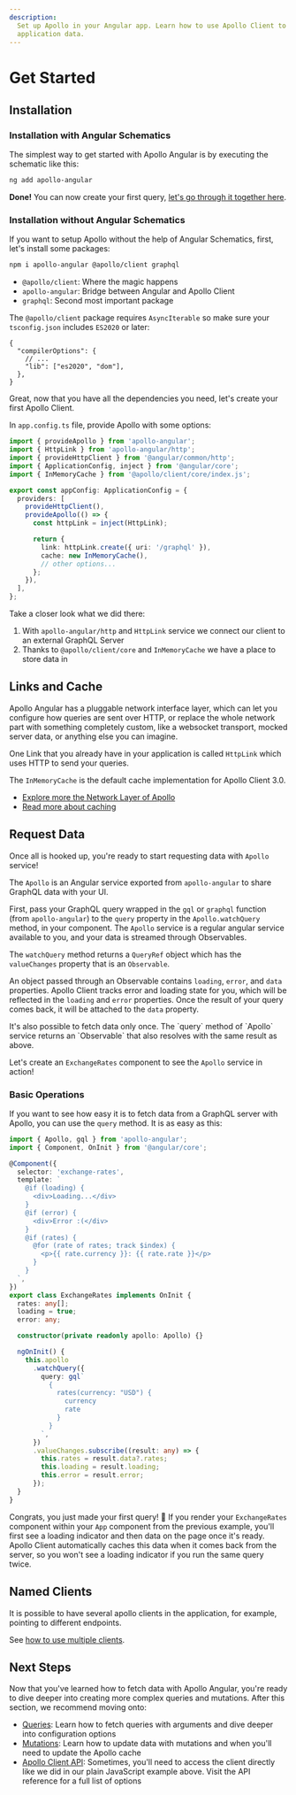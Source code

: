 ```yaml
---
description:
  Set up Apollo in your Angular app. Learn how to use Apollo Client to fetch, cache, and modify
  application data.
---
```



# Get Started

## Installation

### Installation with Angular Schematics

The simplest way to get started with Apollo Angular is by executing the schematic like this:

```sh
ng add apollo-angular
```

**Done!** You can now create your first query, [let's go through it together here](#request-data).

### Installation without Angular Schematics

If you want to setup Apollo without the help of Angular Schematics, first, let's install some
packages:

```sh npm2yarn
npm i apollo-angular @apollo/client graphql
```

- `@apollo/client`: Where the magic happens
- `apollo-angular`: Bridge between Angular and Apollo Client
- `graphql`: Second most important package

The `@apollo/client` package requires `AsyncIterable` so make sure your `tsconfig.json` includes
`ES2020` or later:

```jsonc filename="tsconfig.json" /"es2020"/
{
  "compilerOptions": {
    // ...
    "lib": ["es2020", "dom"],
  },
}
```

Great, now that you have all the dependencies you need, let's create your first Apollo Client.

In `app.config.ts` file, provide Apollo with some options:

```ts filename="app.config.ts"
import { provideApollo } from 'apollo-angular';
import { HttpLink } from 'apollo-angular/http';
import { provideHttpClient } from '@angular/common/http';
import { ApplicationConfig, inject } from '@angular/core';
import { InMemoryCache } from '@apollo/client/core/index.js';

export const appConfig: ApplicationConfig = {
  providers: [
    provideHttpClient(),
    provideApollo(() => {
      const httpLink = inject(HttpLink);

      return {
        link: httpLink.create({ uri: '/graphql' }),
        cache: new InMemoryCache(),
        // other options...
      };
    }),
  ],
};
```

Take a closer look what we did there:

1. With `apollo-angular/http` and `HttpLink` service we connect our client to an external GraphQL
   Server
1. Thanks to `@apollo/client/core` and `InMemoryCache` we have a place to store data in

## Links and Cache

Apollo Angular has a pluggable network interface layer, which can let you configure how queries are
sent over HTTP, or replace the whole network part with something completely custom, like a websocket
transport, mocked server data, or anything else you can imagine.

One Link that you already have in your application is called `HttpLink` which uses HTTP to send your
queries.

The `InMemoryCache` is the default cache implementation for Apollo Client 3.0.

- [Explore more the Network Layer of Apollo](./data/network)
- [Read more about caching](./caching/configuration)

## Request Data

Once all is hooked up, you're ready to start requesting data with `Apollo` service!

The `Apollo` is an Angular service exported from `apollo-angular` to share GraphQL data with your
UI.

First, pass your GraphQL query wrapped in the `gql` or `graphql` function (from `apollo-angular`) to
the `query` property in the `Apollo.watchQuery` method, in your component. The `Apollo` service is a
regular angular service available to you, and your data is streamed through Observables.

The `watchQuery` method returns a `QueryRef` object which has the `valueChanges` property that is an
`Observable`.

An object passed through an Observable contains `loading`, `error`, and `data` properties. Apollo
Client tracks error and loading state for you, which will be reflected in the `loading` and `error`
properties. Once the result of your query comes back, it will be attached to the `data` property.

<Callout>
  It's also possible to fetch data only once. The `query` method of `Apollo` service returns an
  `Observable` that also resolves with the same result as above.
</Callout>

Let's create an `ExchangeRates` component to see the `Apollo` service in action!

### Basic Operations

If you want to see how easy it is to fetch data from a GraphQL server with Apollo, you can use the
`query` method. It is as easy as this:

```ts
import { Apollo, gql } from 'apollo-angular';
import { Component, OnInit } from '@angular/core';

@Component({
  selector: 'exchange-rates',
  template: `
    @if (loading) {
      <div>Loading...</div>
    }
    @if (error) {
      <div>Error :(</div>
    }
    @if (rates) {
      @for (rate of rates; track $index) {
        <p>{{ rate.currency }}: {{ rate.rate }}</p>
      }
    }
  `,
})
export class ExchangeRates implements OnInit {
  rates: any[];
  loading = true;
  error: any;

  constructor(private readonly apollo: Apollo) {}

  ngOnInit() {
    this.apollo
      .watchQuery({
        query: gql`
          {
            rates(currency: "USD") {
              currency
              rate
            }
          }
        `,
      })
      .valueChanges.subscribe((result: any) => {
        this.rates = result.data?.rates;
        this.loading = result.loading;
        this.error = result.error;
      });
  }
}
```

Congrats, you just made your first query! 🎉 If you render your `ExchangeRates` component within
your `App` component from the previous example, you'll first see a loading indicator and then data
on the page once it's ready. Apollo Client automatically caches this data when it comes back from
the server, so you won't see a loading indicator if you run the same query twice.

## Named Clients

It is possible to have several apollo clients in the application, for example, pointing to different
endpoints.

See [how to use multiple clients](./recipes/multiple-clients).

## Next Steps

Now that you've learned how to fetch data with Apollo Angular, you're ready to dive deeper into
creating more complex queries and mutations. After this section, we recommend moving onto:

- [Queries](./data/queries): Learn how to fetch queries with arguments and dive deeper into
  configuration options
- [Mutations](./data/mutations): Learn how to update data with mutations and when you'll need to
  update the Apollo cache
- [Apollo Client API](https://apollographql.com/docs/react/api/core/ApolloClient): Sometimes, you'll
  need to access the client directly like we did in our plain JavaScript example above. Visit the
  API reference for a full list of options
